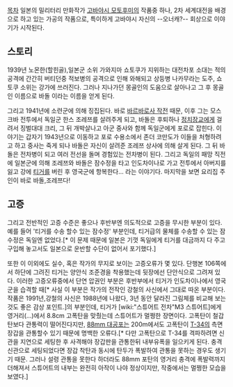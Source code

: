 [[목차]]
일본의 밀리터리 만화작가 [[고바야시 모토후미]]의 작품중 하나, 2차 세계대전을 배경으로 하고 있는 가공의 작품으로, 특이하게 고바야시 자신의 --오너캐?-- 회상으로 이야기가 시작된다.

== 스토리 ==
1939년 노몬한(할힌골),일본군 소위 가와지마 쇼토쿠가 지위하는 대전차포 소대는 적의 공격에 간간히 버티던중 적보병의 공격으로 인해 와해되고 상등병 나카무라는 도주, 쇼토쿠 소위는 강가에 쓰러진다. 그러나 지나가던 몽골인의 도움으로 살아나고 그 후 몽골인 이름으로 바돌 이라는 이름을 얻게 된다. 

그리고 1941년에 소련군에 의해 징집된다. 바로 [[바르바로사 작전]] 때문, 이후 그는 모스크바 전투에서 독일군 한스 조레쯔를 살려주게 되고, 바돌은 후퇴하나 [[정치장교]]에게 걸려서 징벌대대 크리, 그 뒤 개박살나고 아군 중사와 함께 독일군에게 포로로 잡힌다. 이야기는 갑자기 1943년으로 이동하고 포로 수용소에서 존더 코만도가 이들을 처형하려고 하고 중사는 죽게 되나 바돌은 자신이 살려준 조레쯔 상사에 의해 살게 된다. 그 뒤 바돌은 전차병이 되고 여러 전선을 돌며 경험있는 전차병이 된다. 그리고 독일의 패망 직전에 일본군에 의해 조레쯔와 바돌은 잠수정을 타고 인도차이나로 가고 전투에서 아버지를 잃고 강에 [[티거]]를 버린 후 영국군에 항복한다... 라는 이야기다. 마지막을 보면 요리집 주인이 바로 바돌,조레쯔다!

== 고증 ==
그리고 전반적인 고증 수준은 좋으나 후반부엔 의도적으로 고증을 무시한 부분이 있다. 예를 들어 '티거를 수송 할수 있는 잠수정' 부분인데, 티거급의 물체를 수송할 수 있는 잠수정은 독일엔 없었다.[* 이 문제 때문에 일본은 기껏 독일에게 티거를 대금까지 다 주고 구입해 놓고서도 일본으로 운반할 수단이 없어서 포기했다.]

또한 이 이외에도 실수, 혹은 작가의 무지로 보이는 고증오류가 몇 있다. 단행본 106쪽에서 하단에 그려진 티거는 양안식 조준경을 착용했는데 뒷장에선 단안식으로 그려져 있다. 이러한 고증오류중에서 단연 압권인 부분은 후반부에서 티거가 인도차이나에서 영국군을 습격할 때[* 사실 이 부분은 작가의 전작인 강철의 사신에서 그대로 따온 부분이다. 작품은 1991년,강철의 사신은 1988년에 나왔다, 3년 동안 달라진 그림체를 비교해 보는 것도 좋은 감상 포인트.]의 부분인데, 티거가 [wiki:"스튜어트 전차"M3 스튜어트]에게 영거리(…)에서 8.8cm 고폭탄을 맞췄는데 스튜어트가 멀쩡한 장면이다. 고폭탄이 철갑탄보다 관통력이 떨어진다지만, [[88mm 대공포]]는 200m에서도 고폭탄이 [[T-34]]의 측면장갑을 관통할수 있기 때문에 명백한 오류다.[* 다만 고폭탄으로 T-34를 격파하려면 신관을 지연으로 세팅한 후 사격해야 장갑판을 관통한뒤 내부유폭을 일으키게 된다. 충격신관으로 세팅되었다면 장갑 착탄과 동시에 탄두가 폭발하여 관통을 못하는 경우도 생기기 때문. 그러나 설령 관통을 못한다 하더라도 88mm 포탄의 영거리 충격에 폭발력까지 더해져서 스튜어트의 내부는 완전히 아작이 나야 정상이지만, 작중에서는 멀쩡한 모습을 보였다.]
